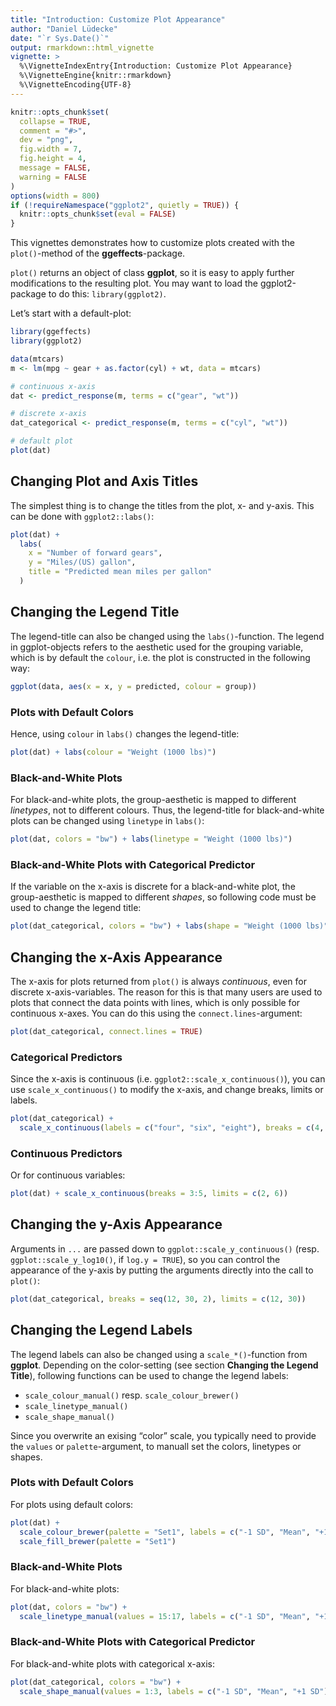 ```yaml
---
title: "Introduction: Customize Plot Appearance"
author: "Daniel Lüdecke"
date: "`r Sys.Date()`"
output: rmarkdown::html_vignette
vignette: >
  %\VignetteIndexEntry{Introduction: Customize Plot Appearance}
  %\VignetteEngine{knitr::rmarkdown}
  %\VignetteEncoding{UTF-8}
---
```


```r
knitr::opts_chunk$set(
  collapse = TRUE,
  comment = "#>",
  dev = "png",
  fig.width = 7,
  fig.height = 4,
  message = FALSE,
  warning = FALSE
)
options(width = 800)
if (!requireNamespace("ggplot2", quietly = TRUE)) {
  knitr::opts_chunk$set(eval = FALSE)
}
```

This vignettes demonstrates how to customize plots created with the `plot()`-method of the **ggeffects**-package.

`plot()` returns an object of class **ggplot**, so it is easy to apply further modifications to the resulting plot. You may want to load the ggplot2-package to do this: `library(ggplot2)`.

Let's start with a default-plot:

```r
library(ggeffects)
library(ggplot2)

data(mtcars)
m <- lm(mpg ~ gear + as.factor(cyl) + wt, data = mtcars)

# continuous x-axis
dat <- predict_response(m, terms = c("gear", "wt"))

# discrete x-axis
dat_categorical <- predict_response(m, terms = c("cyl", "wt"))

# default plot
plot(dat)
```

## Changing Plot and Axis Titles

The simplest thing is to change the titles from the plot, x- and y-axis. This can be done with `ggplot2::labs()`:

```r
plot(dat) +
  labs(
    x = "Number of forward gears",
    y = "Miles/(US) gallon",
    title = "Predicted mean miles per gallon"
  )
```

## Changing the Legend Title

The legend-title can also be changed using the `labs()`-function. The legend in ggplot-objects refers to the aesthetic used for the grouping variable, which is by default the `colour`, i.e. the plot is constructed in the following way:

```r
ggplot(data, aes(x = x, y = predicted, colour = group))
```

### Plots with Default Colors

Hence, using `colour` in `labs()` changes the legend-title:

```r
plot(dat) + labs(colour = "Weight (1000 lbs)")
```

### Black-and-White Plots

For black-and-white plots, the group-aesthetic is mapped to different _linetypes_, not to different colours. Thus, the legend-title for black-and-white plots can be changed using `linetype` in `labs()`:

```r
plot(dat, colors = "bw") + labs(linetype = "Weight (1000 lbs)")
```

### Black-and-White Plots with Categorical Predictor 

If the variable on the x-axis is discrete for a black-and-white plot, the group-aesthetic is mapped to different _shapes_, so following code must be used to change the legend title:

```r
plot(dat_categorical, colors = "bw") + labs(shape = "Weight (1000 lbs)")
```

## Changing the x-Axis Appearance

The x-axis for plots returned from `plot()` is always _continuous_, even for discrete x-axis-variables. The reason for this is that many users are used to plots that connect the data points with lines, which is only possible for continuous x-axes. You can do this using the `connect.lines`-argument:

```r
plot(dat_categorical, connect.lines = TRUE)
```

### Categorical Predictors

Since the x-axis is continuous (i.e. `ggplot2::scale_x_continuous()`), you can use `scale_x_continuous()` to modify the x-axis, and change breaks, limits or labels.

```r
plot(dat_categorical) +
  scale_x_continuous(labels = c("four", "six", "eight"), breaks = c(4, 6, 8))
```

### Continuous Predictors

Or for continuous variables:

```r
plot(dat) + scale_x_continuous(breaks = 3:5, limits = c(2, 6))
```

## Changing the y-Axis Appearance

Arguments in `...` are passed down to `ggplot::scale_y_continuous()` (resp. `ggplot::scale_y_log10()`, if `log.y = TRUE`), so you can control the appearance of the y-axis by putting the arguments directly into the call to `plot()`:

```r
plot(dat_categorical, breaks = seq(12, 30, 2), limits = c(12, 30))
```

## Changing the Legend Labels

The legend labels can also be changed using a `scale_*()`-function from **ggplot**. Depending on the color-setting (see section **Changing the Legend Title**), following functions can be used to change the legend labels:

* `scale_colour_manual()` resp. `scale_colour_brewer()`
* `scale_linetype_manual()`
* `scale_shape_manual()`

Since you overwrite an exising "color" scale, you typically need to provide the `values` or `palette`-argument, to manuall set the colors, linetypes or shapes.

### Plots with Default Colors

For plots using default colors:

```r
plot(dat) +
  scale_colour_brewer(palette = "Set1", labels = c("-1 SD", "Mean", "+1 SD")) +
  scale_fill_brewer(palette = "Set1")
```

### Black-and-White Plots

For black-and-white plots:

```r
plot(dat, colors = "bw") +
  scale_linetype_manual(values = 15:17, labels = c("-1 SD", "Mean", "+1 SD"))
```

### Black-and-White Plots with Categorical Predictor 

For black-and-white plots with categorical x-axis:

```r
plot(dat_categorical, colors = "bw") +
  scale_shape_manual(values = 1:3, labels = c("-1 SD", "Mean", "+1 SD"))
```


